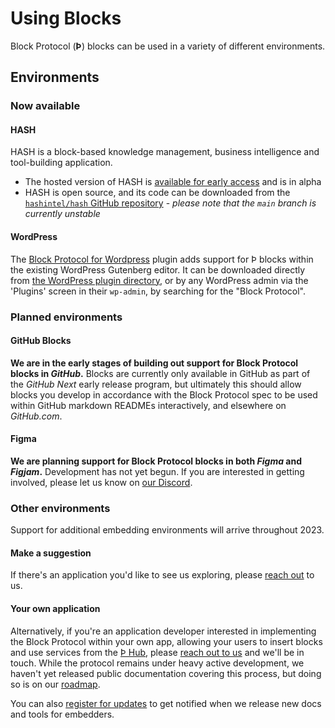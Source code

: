 # Using Blocks

Block Protocol (**Þ**) blocks can be used in a variety of different environments.

## Environments

### Now available

#### HASH

HASH is a block-based knowledge management, business intelligence and tool-building application.

- The hosted version of HASH is [available for early access](https://hash.ai) and is in alpha
- HASH is open source, and its code can be downloaded from the [`hashintel/hash` GitHub repository](https://github.com/hashintel/hash) - _please note that the `main` branch is currently unstable_

#### WordPress

The [Block Protocol for Wordpress](https://blockprotocol.org/wordpress) plugin adds support for Þ blocks within the existing WordPress Gutenberg editor. It can be downloaded directly from [the WordPress plugin directory](https://wordpress.org/plugins/blockprotocol/), or by any WordPress admin via the 'Plugins' screen in their `wp-admin`, by searching for the "Block Protocol".

### Planned environments

#### GitHub Blocks

**We are in the early stages of building out support for Block Protocol blocks in _GitHub_.** Blocks are currently only available in GitHub as part of the _GitHub Next_ early release program, but ultimately this should allow blocks you develop in accordance with the Block Protocol spec to be used within GitHub markdown READMEs interactively, and elsewhere on _GitHub.com_.

#### Figma

**We are planning support for Block Protocol blocks in both _Figma_ and _Figjam_.** Development has not yet begun. If you are interested in getting involved, please let us know on [our Discord](https://blockprotocol.org/discord).

### Other environments

Support for additional embedding environments will arrive throughout 2023.

#### Make a suggestion

If there's an application you'd like to see us exploring, please [reach out](https://blockprotocol.org/contact) to us.

#### Your own application

Alternatively, if you're an application developer interested in implementing the Block Protocol within your own app, allowing your users to insert blocks and use services from the [Þ Hub](https://blockprotocol.org/hub), please [reach out to us](https://blockprotocol.org/contact) and we'll be in touch. While the protocol remains under heavy active development, we haven't yet released public documentation covering this process, but doing so is on our [roadmap](https://blockprotocol.org/roadmap).

You can also [register for updates](https://blockprotocol.org/signup) to get notified when we release new docs and tools for embedders.
